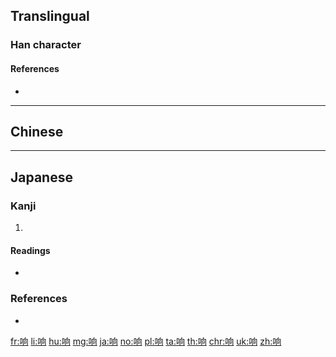 {{also|響}}
==Translingual==
{{stroke order|strokes=9}}

===Han character===
{{Han char|rn=30|rad=口|as=06|sn=9|four=|canj=RHBR|ids=⿰口向}}

====References====
* {{Han ref|kx=0189.271|dkj=03627|dj=0409.120|hdz=10618.080|uh=54CD}}

----

==Chinese==
{{zh-see|響}}

----

==Japanese==

===Kanji===
{{ja-kanji|grade=|rs=口06}}

# {{alternative form of|響|lang=ja}}

====Readings====
* {{ja-readings|on=[[きょう]] (kyō)|kun=[[ひびいく]] (hibiiku)}}

===References===
* {{R:Koseki Moji|041650}}

[[fr:响]]
[[li:响]]
[[hu:响]]
[[mg:响]]
[[ja:响]]
[[no:响]]
[[pl:响]]
[[ta:响]]
[[th:响]]
[[chr:响]]
[[uk:响]]
[[zh:响]]